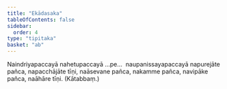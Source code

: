 ```yaml
---
title: "Ekādasaka"
tableOfContents: false
sidebar:
  order: 4
type: "tipitaka"
basket: "ab"
---
```



<DynamicBreadcrumb />

<Paragraph number="1244">
Naindriyapaccayā nahetupaccayā …pe…  naupanissayapaccayā napurejāte pañca, napacchājāte tīṇi, naāsevane pañca, nakamme pañca, navipāke pañca, naāhāre tīṇi. (Kātabbaṃ.)
</Paragraph>